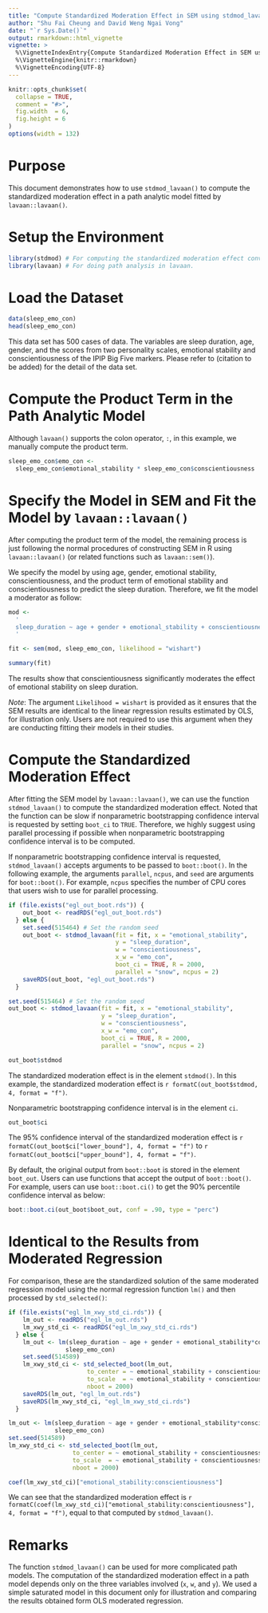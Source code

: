 ```yaml
---
title: "Compute Standardized Moderation Effect in SEM using stdmod_lavaan"
author: "Shu Fai Cheung and David Weng Ngai Vong"
date: "`r Sys.Date()`"
output: rmarkdown::html_vignette
vignette: >
  %\VignetteIndexEntry{Compute Standardized Moderation Effect in SEM using stdmod_lavaan}
  %\VignetteEngine{knitr::rmarkdown}
  %\VignetteEncoding{UTF-8}
---
```


```r
knitr::opts_chunk$set(
  collapse = TRUE,
  comment = "#>",
  fig.width  = 6, 
  fig.height = 6
)
options(width = 132)
```

# Purpose

This document demonstrates how to use `stdmod_lavaan()` to compute the
standardized moderation effect in a path analytic model fitted by `lavaan::lavaan()`.


# Setup the Environment

```r
library(stdmod) # For computing the standardized moderation effect conveniently
library(lavaan) # For doing path analysis in lavaan.
```

# Load the Dataset

```r
data(sleep_emo_con)
head(sleep_emo_con)
```

This data set has 500 cases of data. The variables are sleep duration, age,
gender,  and the scores from two personality scales, emotional stability and
conscientiousness of the IPIP Big Five markers. Please refer to
(citation to be added) for the detail of the data set.


# Compute the Product Term in the Path Analytic Model

Although `lavaan()` supports the colon operator, `:`, in this example,
we manually compute the product term.

```r
sleep_emo_con$emo_con <- 
  sleep_emo_con$emotional_stability * sleep_emo_con$conscientiousness
```

# Specify the Model in SEM and Fit the Model by `lavaan::lavaan()`

After computing the product term of the model, the remaining process is just
following the normal procedures of constructing SEM in R using `lavaan::lavaan()`
(or related functions such as `lavaan::sem()`).

We specify the model by using age, gender, emotional stability,
conscientiousness, and the product term of emotional stability and
conscientiousness to predict the sleep duration. Therefore, we fit the model
a moderator as follow: 

```r
mod <- 
  '
  sleep_duration ~ age + gender + emotional_stability + conscientiousness + emo_con
  '

fit <- sem(mod, sleep_emo_con, likelihood = "wishart")

summary(fit)
```

The results show that conscientiousness significantly moderates the effect of
emotional stability on sleep duration.

*Note*: The argument `Likelihood = wishart` is provided as it ensures that the
SEM results are identical to the linear regression results estimated by OLS,
for illustration only. Users are not required to use this argument when they
are conducting fitting their models in their studies.

# Compute the Standardized Moderation Effect

After fitting the SEM model by `lavaan::lavaan()`, we can use the function
`stdmod_lavaan()` to compute the standardized moderation effect. Noted that
the function can be slow if nonparametric bootstrapping confidence interval
is requested by setting `boot_ci` to `TRUE`. Therefore, we highly suggest
using parallel processing if possible when nonparametric bootstrapping
confidence interval is to be computed.

If nonparametric bootstrapping confidence interval is requested,
`stdmod_lavaan()` accepts arguments to be passed to `boot::boot()`.
In the following example, the arguments `parallel`, `ncpus`, and `seed`
are arguments for `boot::boot()`. For example, `ncpus` specifies the
number of CPU cores that users wish to use for parallel processing.


```r
if (file.exists("egl_out_boot.rds")) {
    out_boot <- readRDS("egl_out_boot.rds")
  } else {
    set.seed(515464) # Set the random seed
    out_boot <- stdmod_lavaan(fit = fit, x = "emotional_stability",
                              y = "sleep_duration",
                              w = "conscientiousness",
                              x_w = "emo_con",
                              boot_ci = TRUE, R = 2000,
                              parallel = "snow", ncpus = 2)
    saveRDS(out_boot, "egl_out_boot.rds")
  }
```

```r
set.seed(515464) # Set the random seed
out_boot <- stdmod_lavaan(fit = fit, x = "emotional_stability",
                          y = "sleep_duration",
                          w = "conscientiousness",
                          x_w = "emo_con",
                          boot_ci = TRUE, R = 2000,
                          parallel = "snow", ncpus = 2)
```

```r
out_boot$stdmod
```

The standardized moderation effect is in the element `stdmod()`. In this
example, the standardized moderation effect is 
`r formatC(out_boot$stdmod, 4, format = "f")`.

Nonparametric bootstrapping confidence interval is in the element `ci`.

```r
out_boot$ci
```

The 95% confidence interval of the standardized moderation effect is
`r formatC(out_boot$ci["lower_bound"], 4, format = "f")` to
`r formatC(out_boot$ci["upper_bound"], 4, format = "f")`.

By default, the original output from `boot::boot` is stored in the
element `boot_out`. Users can use functions that accept the output
of `boot::boot()`. For example, users can use `boot::boot.ci()`
to get the 90% percentile confidence interval as below:

```r
boot::boot.ci(out_boot$boot_out, conf = .90, type = "perc")
```

# Identical to the Results from Moderated Regression

For comparison, these are the standardized solution of the same moderated
regression model using the normal regression function `lm()` and then
processed by `std_selected()`:

```r
if (file.exists("egl_lm_xwy_std_ci.rds")) {
    lm_out <- readRDS("egl_lm_out.rds")
    lm_xwy_std_ci <- readRDS("egl_lm_xwy_std_ci.rds")
  } else {
    lm_out <- lm(sleep_duration ~ age + gender + emotional_stability*conscientiousness,
                sleep_emo_con)
    set.seed(514589)
    lm_xwy_std_ci <- std_selected_boot(lm_out,
                      to_center = ~ emotional_stability + conscientiousness + sleep_duration,
                      to_scale  = ~ emotional_stability + conscientiousness + sleep_duration,
                      nboot = 2000)
    saveRDS(lm_out, "egl_lm_out.rds")
    saveRDS(lm_xwy_std_ci, "egl_lm_xwy_std_ci.rds")
  }
```

```r
lm_out <- lm(sleep_duration ~ age + gender + emotional_stability*conscientiousness,
             sleep_emo_con)
set.seed(514589)
lm_xwy_std_ci <- std_selected_boot(lm_out,
                  to_center = ~ emotional_stability + conscientiousness + sleep_duration,
                  to_scale  = ~ emotional_stability + conscientiousness + sleep_duration,
                  nboot = 2000)
```

```r
coef(lm_xwy_std_ci)["emotional_stability:conscientiousness"]
```

We can see that the standardized moderation effect is
`r formatC(coef(lm_xwy_std_ci)["emotional_stability:conscientiousness"], 4, format = "f")`,
equal to that computed by `stdmod_lavaan()`.

# Remarks

The function `stdmod_lavaan()` can be used for more complicated path models.
The computation of the standardized moderation effect in a path model depends
only on the three variables involved (`x`, `w`, and `y`). We used a simple
saturated model in this document only for illustration and comparing the
results obtained form OLS moderated regression. 
